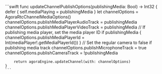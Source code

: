 <PlatformWrapper platform="ios">
    ```swift
    func updateChannelPublishOptions(publishingMedia: Bool) -> Int32 {
        defer { self.mediaPlaying = publishingMedia }
        let channelOptions = AgoraRtcChannelMediaOptions()
        channelOptions.publishMediaPlayerAudioTrack = publishingMedia
        channelOptions.publishMediaPlayerVideoTrack = publishingMedia
        // If publishing media player, set the media player ID
        if publishingMedia { channelOptions.publishMediaPlayerId = Int(mediaPlayer!.getMediaPlayerId()) }
        // Set the regular camera to false if publishing media track
        channelOptions.publishMicrophoneTrack = true
        channelOptions.publishCameraTrack = !publishingMedia

        return agoraEngine.updateChannel(with: channelOptions)
    }
    ```
</PlatformWrapper>